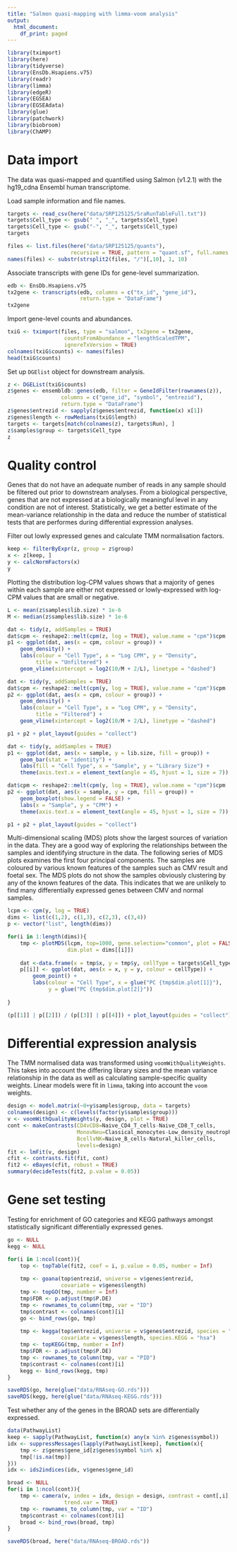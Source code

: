 ```yaml
---
title: "Salmon quasi-mapping with limma-voom analysis"
output:
  html_document:
    df_print: paged
---
```


```r
library(tximport)
library(here)
library(tidyverse)
library(EnsDb.Hsapiens.v75)
library(readr)
library(limma)
library(edgeR)
library(EGSEA)
library(EGSEAdata)
library(glue)
library(patchwork)
library(biobroom)
library(ChAMP)
```

# Data import

The data was quasi-mapped and quantified using Salmon (v1.2.1) with the hg19_cdna Ensembl human transcriptome.  

Load sample information and file names.

```r
targets <- read_csv(here("data/SRP125125/SraRunTableFull.txt"))
targets$Cell_type <- gsub(" ", "_", targets$Cell_type)
targets$Cell_type <- gsub("-", "_", targets$Cell_type)
targets
```

```r
files <- list.files(here("data/SRP125125/quants"), 
                    recursive = TRUE, pattern = "quant.sf", full.names = TRUE)
names(files) <- substr(strsplit2(files, "/")[,10], 1, 10)
```

Associate transcripts with gene IDs for gene-level summarization.

```r
edb <- EnsDb.Hsapiens.v75
tx2gene <- transcripts(edb, columns = c("tx_id", "gene_id"), 
                       return.type = "DataFrame")
tx2gene
```

Import gene-level counts and abundances.

```r
txiG <- tximport(files, type = "salmon", tx2gene = tx2gene, 
                  countsFromAbundance = "lengthScaledTPM", 
                  ignoreTxVersion = TRUE)
colnames(txiG$counts) <- names(files)
head(txiG$counts)
```

Set up `DGElist` object for downstream analysis.

```r
z <- DGEList(txiG$counts)
z$genes <- ensembldb::genes(edb, filter = GeneIdFilter(rownames(z)), 
                 columns = c("gene_id", "symbol", "entrezid"), 
                 return.type = "DataFrame")
z$genes$entrezid <- sapply(z$genes$entrezid, function(x) x[1])
z$genes$length <- rowMedians(txiG$length)
targets <- targets[match(colnames(z), targets$Run), ]
z$samples$group <- targets$Cell_type
z
```

# Quality control

Genes that do not have an adequate number of reads in any sample should be filtered out prior to downstream analyses. From a biological perspective, genes that are not expressed at a biologically meaningful level in any condition are not of interest. Statistically, we get a better estimate of the mean-variance relationship in the data and reduce the number of statistical tests that are performes during differential expression analyses.

Filter out lowly expressed genes and calculate TMM normalisation factors.

```r
keep <- filterByExpr(z, group = z$group)
x <- z[keep, ]
y <- calcNormFactors(x)
y
```

Plotting the distribution log-CPM values shows that a majority of genes within each sample are either not expressed or lowly-expressed with log-CPM values that are small or negative.

```r
L <- mean(z$samples$lib.size) * 1e-6
M <- median(z$samples$lib.size) * 1e-6

dat <- tidy(z, addSamples = TRUE)
dat$cpm <- reshape2::melt(cpm(z, log = TRUE), value.name = "cpm")$cpm
p1 <- ggplot(dat, aes(x = cpm, colour = group)) +
    geom_density() +
    labs(colour = "Cell Type", x = "Log CPM", y = "Density", 
         title = "Unfiltered") +
    geom_vline(xintercept = log2(10/M + 2/L), linetype = "dashed")

dat <- tidy(y, addSamples = TRUE)
dat$cpm <- reshape2::melt(cpm(y, log = TRUE), value.name = "cpm")$cpm
p2 <- ggplot(dat, aes(x = cpm, colour = group)) +
    geom_density() +
    labs(colour = "Cell Type", x = "Log CPM", y = "Density",
         title = "Filtered") +
    geom_vline(xintercept = log2(10/M + 2/L), linetype = "dashed")

p1 + p2 + plot_layout(guides = "collect")
```


```r
dat <- tidy(y, addSamples = TRUE)
p1 <- ggplot(dat, aes(x = sample, y = lib.size, fill = group)) +
    geom_bar(stat = "identity") +
    labs(fill = "Cell Type", x = "Sample", y = "Library Size") +
    theme(axis.text.x = element_text(angle = 45, hjust = 1, size = 7))

dat$cpm <- reshape2::melt(cpm(y, log = TRUE), value.name = "cpm")$cpm
p2 <- ggplot(dat, aes(x = sample, y = cpm, fill = group)) +
    geom_boxplot(show.legend = FALSE) +
    labs(x = "Sample", y = "CPM") +
    theme(axis.text.x = element_text(angle = 45, hjust = 1, size = 7))

p1 + p2 + plot_layout(guides = "collect")
```

Multi-dimensional scaling (MDS) plots show the largest sources of variation in the data. They are a good way of exploring the relationships between the samples and identifying structure in the data. The following series of MDS plots examines the first four principal components. The samples are coloured by various known features of the samples such as CMV result and foetal sex. The MDS plots do not show the samples obviously clustering by any of the known features of the data. This indicates that we are unlikely to find many differentially expressed genes between CMV and normal samples.

```r
lcpm <- cpm(y, log = TRUE)
dims <- list(c(1,2), c(1,3), c(2,3), c(3,4))
p <- vector("list", length(dims))

for(i in 1:length(dims)){
    tmp <- plotMDS(lcpm, top=1000, gene.selection="common", plot = FALSE,
                   dim.plot = dims[[i]])
    
    dat <-data.frame(x = tmp$x, y = tmp$y, cellType = targets$Cell_type)
    p[[i]] <- ggplot(dat, aes(x = x, y = y, colour = cellType)) +
        geom_point() +
        labs(colour = "Cell Type", x = glue("PC {tmp$dim.plot[1]}"),
             y = glue("PC {tmp$dim.plot[2]}"))
    
}

(p[[1]] | p[[2]]) / (p[[3]] | p[[4]]) + plot_layout(guides = "collect")
```

# Differential expression analysis
The TMM normalised data was transformed using `voomWithQualityWeights`. This takes into account the differing library sizes and the mean variance relationship in the data as well as calculating sample-specific quality weights. Linear models were fit in `limma`, taking into account the `voom` weights. 

```r
design <- model.matrix(~0+y$samples$group, data = targets)
colnames(design) <- c(levels(factor(y$samples$group)))
v <- voomWithQualityWeights(y, design, plot = TRUE)
cont <- makeContrasts(CD4vCD8=Naive_CD4_T_cells-Naive_CD8_T_cells,
                      MonovNeu=Classical_monocytes-Low_density_neutrophils,
                      BcellvNK=Naive_B_cells-Natural_killer_cells,
                      levels=design)
fit <- lmFit(v, design)
cfit <- contrasts.fit(fit, cont)
fit2 <- eBayes(cfit, robust = TRUE)
summary(decideTests(fit2, p.value = 0.05))
```

# Gene set testing

Testing for enrichment of GO categories and KEGG pathways amongst statistically significant differentially expressed genes.

```r
go <- NULL
kegg <- NULL

for(i in 1:ncol(cont)){
    top <- topTable(fit2, coef = i, p.value = 0.05, number = Inf)
    
    tmp <- goana(top$entrezid, universe = v$genes$entrezid, 
                 covariate = v$genes$length)
    tmp <- topGO(tmp, number = Inf)
    tmp$FDR <- p.adjust(tmp$P.DE)
    tmp <- rownames_to_column(tmp, var = "ID")
    tmp$contrast <- colnames(cont)[i] 
    go <- bind_rows(go, tmp)
        
    tmp <- kegga(top$entrezid, universe = v$genes$entrezid, species = "Hs", 
                 covariate = v$genes$length, species.KEGG = "hsa")
    tmp <- topKEGG(tmp, number = Inf)
    tmp$FDR <- p.adjust(tmp$P.DE)
    tmp <- rownames_to_column(tmp, var = "PID")
    tmp$contrast <- colnames(cont)[i] 
    kegg <- bind_rows(kegg, tmp)
}

saveRDS(go, here(glue("data/RNAseq-GO.rds")))
saveRDS(kegg, here(glue("data/RNAseq-KEGG.rds")))
```

Test whether any of the genes in the BROAD sets are differentially expressed.

```r
data(PathwayList)
keep <- sapply(PathwayList, function(x) any(x %in% z$genes$symbol))
idx <- suppressMessages(lapply(PathwayList[keep], function(x){
    tmp <- z$genes$gene_id[z$genes$symbol %in% x]
    tmp[!is.na(tmp)]
}))
idx <- ids2indices(idx, v$genes$gene_id)

broad <- NULL  
for(i in 1:ncol(cont)){
    tmp <- camera(v, index = idx, design = design, contrast = cont[,i],
                  trend.var = TRUE)
    tmp <- rownames_to_column(tmp, var = "ID")
    tmp$contrast <- colnames(cont)[i] 
    broad <- bind_rows(broad, tmp)
}

saveRDS(broad, here("data/RNAseq-BROAD.rds"))
```
